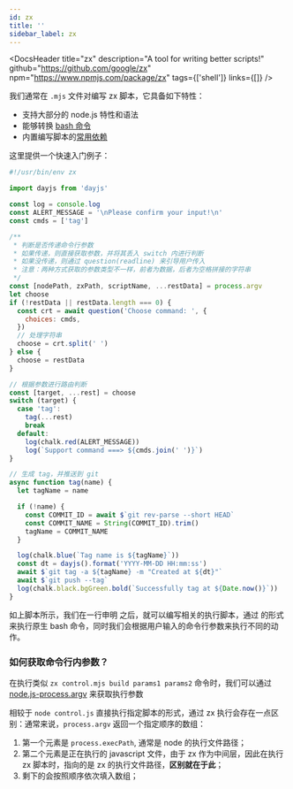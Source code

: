 ```yaml
---
id: zx
title: ''
sidebar_label: zx
---
```



<DocsHeader
  title="zx"
  description="A tool for writing better scripts!"
  github="https://github.com/google/zx"
  npm="https://www.npmjs.com/package/zx"
  tags={['shell']}
  links={[]}
/>

<!-- -->

我们通常在 `.mjs` 文件对编写 zx 脚本，它具备如下特性：

- 支持大部分的 node.js 特性和语法
- 能够转换 [bash 命令](https://github.com/google/zx#functions)
- 内置编写脚本的[常用依赖](https://github.com/google/zx#packages)

这里提供一个快速入门例子：

```js
#!/usr/bin/env zx

import dayjs from 'dayjs'

const log = console.log
const ALERT_MESSAGE = '\nPlease confirm your input!\n'
const cmds = ['tag']

/**
 * 判断是否传递命令行参数
 * 如果传递，则直接获取参数，并将其丢入 switch 内进行判断
 * 如果没传递，则通过 question(readline) 来引导用户传入
 * 注意：两种方式获取的参数类型不一样，前者为数据，后者为空格拼接的字符串
 */
const [nodePath, zxPath, scriptName, ...restData] = process.argv
let choose
if (!restData || restData.length === 0) {
  const crt = await question('Choose command: ', {
    choices: cmds,
  })
  // 处理字符串
  choose = crt.split(' ')
} else {
  choose = restData
}

// 根据参数进行路由判断
const [target, ...rest] = choose
switch (target) {
  case 'tag':
    tag(...rest)
    break
  default:
    log(chalk.red(ALERT_MESSAGE))
    log(`Support command ===> ${cmds.join(' ')}`)
}

// 生成 tag，并推送到 git
async function tag(name) {
  let tagName = name

  if (!name) {
    const COMMIT_ID = await $`git rev-parse --short HEAD`
    const COMMIT_NAME = String(COMMIT_ID).trim()
    tagName = COMMIT_NAME
  }

  log(chalk.blue(`Tag name is ${tagName}`))
  const dt = dayjs().format('YYYY-MM-DD HH:mm:ss')
  await $`git tag -a ${tagName} -m "Created at ${dt}"`
  await $`git push --tag`
  log(chalk.black.bgGreen.bold(`Successfully tag at ${Date.now()}`))
}
```

如上脚本所示，我们在一行申明 <HighlightWithCode code="#!/usr/bin/env zx" /> 之后，就可以编写相关的执行脚本，通过 <HighlightWithCode code="const res = await $'bash command'" />的形式来执行原生 bash 命令，同时我们会根据用户输入的命令行参数来执行不同的动作。

### 如何获取命令行内参数？

在执行类似 `zx control.mjs build params1 params2` 命令时，我们可以通过 [node.js-process.argv](http://nodejs.cn/api/process/process_argv.html) 来获取执行参数

相较于 `node control.js` 直接执行指定脚本的形式，通过 zx 执行会存在一点区别：通常来说，`process.argv` 返回一个指定顺序的数组：

1. 第一个元素是 `process.execPath`, 通常是 node 的执行文件路径；
2. 第二个元素是正在执行的 javascript 文件，由于 zx 作为中间层，因此在执行 zx 脚本时，指向的是 zx 的执行文件路径，**区别就在于此**；
3. 剩下的会按照顺序依次填入数组；
